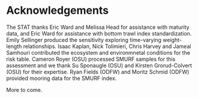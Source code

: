 # Acknowledgements {#sec-acknowledgements}

The STAT thanks Eric Ward and Melissa Head for assistance with maturity data, and Eric Ward for assistance with bottom trawl index standardization. Emily Sellinger produced the sensitivity exploring time-varying weight-length relationships. Isaac Kaplan, Nick Tolimieri, Chris Harvey and Jameal Samhouri contributed the ecosystem and environmnetal conditions for the risk table. Cameron Royer (OSU) processed SMURF samples for this assessment and we thank Su Sponaugle (OSU) and Kirsten Grorud-Colvert (OSU) for their expertise. Ryan Fields (ODFW) and Moritz Schmid (ODFW) provided mooring data for the SMURF index.

More to come.
